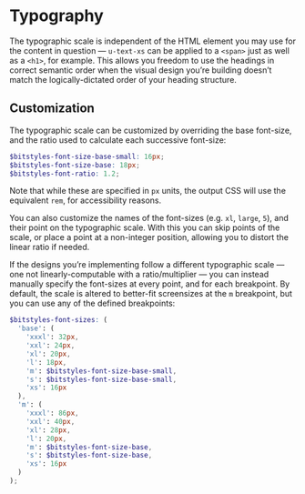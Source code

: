 
<Meta title="Design Tokens/Typography" />

# Typography

The typographic scale is independent of the HTML element you may use for the content in question — `u-text-xs` can be applied to a `<span>` just as well as a `<h1>`, for example. This allows you freedom to use the headings in correct semantic order when the visual design you’re building doesn’t match the logically-dictated order of your heading structure.

<Canvas>
  <Story id="utilities-text--u-text-xxxl" />
  <Story id="utilities-text--u-text-xxl" />
  <Story id="utilities-text--u-text-xl" />
  <Story id="utilities-text--u-text-l" />
  <Story id="utilities-text--u-text-m" />
  <Story id="utilities-text--u-text-s" />
  <Story id="utilities-text--u-text-xs" />
</Canvas>

<Canvas>
  <Story id="base-typography-headings--h-1" />
  <Story id="base-typography-headings--h-2" />
  <Story id="base-typography-headings--h-3" />
  <Story id="base-typography-headings--h-4" />
  <Story id="base-typography-headings--h-5" />
  <Story id="base-typography-headings--h-6" />
</Canvas>

## Customization

The typographic scale can be customized by overriding the base font-size, and the ratio used to calculate each successive font-size:

```scss
$bitstyles-font-size-base-small: 16px;
$bitstyles-font-size-base: 18px;
$bitstyles-font-ratio: 1.2;
```

Note that while these are specified in `px` units, the output CSS will use the equivalent `rem`, for accessibility reasons.

You can also customize the names of the font-sizes (e.g. `xl`, `large`, `5`), and their point on the typographic scale. With this you can skip points of the scale, or place a point at a non-integer position, allowing you to distort the linear ratio if needed.

If the designs you’re implementing follow a different typographic scale — one not linearly-computable with a ratio/multiplier — you can instead manually specify the font-sizes at every point, and for each breakpoint. By default, the scale is altered to better-fit screensizes at the `m` breakpoint, but you can use any of the defined breakpoints:

```scss
$bitstyles-font-sizes: (
  'base': (
    'xxxl': 32px,
    'xxl': 24px,
    'xl': 20px,
    'l': 18px,
    'm': $bitstyles-font-size-base-small,
    's': $bitstyles-font-size-base-small,
    'xs': 16px
  ),
  'm': (
    'xxxl': 86px,
    'xxl': 40px,
    'xl': 28px,
    'l': 20px,
    'm': $bitstyles-font-size-base,
    's': $bitstyles-font-size-base,
    'xs': 16px
  )
);
```
